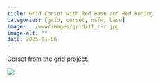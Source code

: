 ```yaml
---
title: Grid Corset with Red Base and Red Boning
categories: [grid, corset, nsfw, base]
image: ../www/images/grid/11_r-r.jpg
image-alt: ""
date: 2025-01-06
---
```


Corset from the [grid project](/posts/2025-01-27_grid-project.html).

![](../www/images/grid/11_r-r.jpg)

